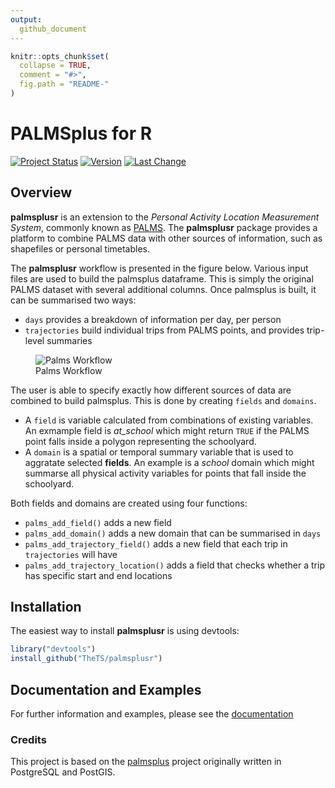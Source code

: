 ```yaml
---
output:
  github_document
---
```


<!-- README.md is generated from README.Rmd. Please edit that file -->

```r
knitr::opts_chunk$set(
  collapse = TRUE,
  comment = "#>",
  fig.path = "README-"
)
```

# PALMSplus for R

<!--[![AppVeyor Build Status](https://ci.appveyor.com/api/projects/status/github/TheTS/palmsplusr?branch=master&svg=true)](https://ci.appveyor.com/project/TheTS/palmsplusr)-->
<!--[![Travis-CI Build Status](https://travis-ci.org/TheTS/palmsplusr.svg?branch=master)](https://travis-ci.org/TheTS/palmsplusr) -->
<!--[![codecov](https://codecov.io/gh/TheTS/actigraph.sleepr/branch/master/graph/badge.svg)](https://codecov.io/gh/TheTS/actigraph.sleepr)-->
[![Project Status](http://www.repostatus.org/badges/latest/wip.svg)](http://www.repostatus.org/#wip)
[![Version](https://img.shields.io/badge/Package%20version-0.1.0-orange.svg)](commits/master)
[![Last Change](https://img.shields.io/badge/Last%20change-`r gsub('-', '--', Sys.Date())`-yellowgreen.svg)](/commits/master)

## Overview

**palmsplusr** is an extension to the *Personal Activity Location Measurement System*, commonly known as [PALMS](https://ucsd-palms-project.wikispaces.com/). The **palmsplusr** package provides a platform to combine PALMS data with other sources of information, such as shapefiles or personal timetables. 

The **palmsplusr** workflow is presented in the figure below. Various input files are used to build the palmsplus dataframe. This is simply the original PALMS dataset with several additional columns. Once palmsplus is built, it can be summarised two ways: 

* `days` provides a breakdown of information per day, per person
* `trajectories` build individual trips from PALMS points, and provides trip-level summaries

![Palms Workflow](https://i.imgur.com/8WOw3mD.png)

The user is able to specify exactly how different sources of data are combined to build palmsplus. This is done by creating `fields` and `domains`.

* A `field` is variable calculated from combinations of existing variables. An exmample field is *at_school* which might return `TRUE` if the PALMS point falls inside a polygon representing the schoolyard.
* A `domain` is a spatial or temporal summary variable that is used to aggratate selected **fields**. An example is a *school* domain which might summarse all physical activity variables for points that fall inside the schoolyard. 

Both fields and domains are created using four functions:

* `palms_add_field()` adds a new field 
* `palms_add_domain()` adds a new domain that can be summarised in `days`
* `palms_add_trajectory_field()` adds a new field that each trip in `trajectories` will have
* `palms_add_trajectory_location()` adds a field that checks whether a trip has specific start and end locations

## Installation

The easiest way to install **palmsplusr** is using devtools:

```r
library("devtools")
install_github("TheTS/palmsplusr")
```

## Documentation and Examples

For further information and examples, please see the [documentation](http://thets.github.io/palmsplusr/)

### Credits

This project is based on the [palmsplus](https://github.com/bsnizek/palmsplus) project originally written in PostgreSQL and PostGIS.
